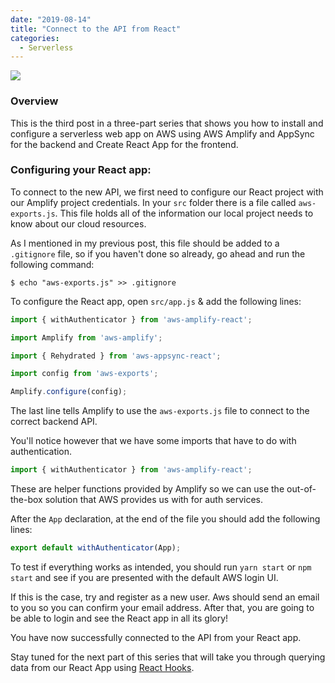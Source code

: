 ---
date: "2019-08-14"
title: "Connect to the API from React"
categories:
  - Serverless
---

![](../2019-08-12/315.jpg)

### Overview

This is the third post in a three-part series that shows you how to install 
and configure a serverless web app on AWS using AWS Amplify and AppSync 
for the backend and Create React App for the frontend.

### Configuring your React app:

To connect to the new API, we first need to configure our React project with our Amplify project 
credentials. In your `src` folder there is a file called `aws-exports.js`.
This file holds all of the information our local project needs to know about our cloud resources.

As I mentioned in my previous post, this file should be added to a `.gitignore` file, so if you haven't done so already,
go ahead and run the following command:

```shell
$ echo "aws-exports.js" >> .gitignore
```

To configure the React app, open `src/app.js` &amp; add the following lines:

```js
import { withAuthenticator } from 'aws-amplify-react';

import Amplify from 'aws-amplify';

import { Rehydrated } from 'aws-appsync-react';

import config from 'aws-exports';

Amplify.configure(config);
```

The last line tells Amplify to use the `aws-exports.js` file to connect to the correct backend API.

You'll notice however that we have some imports that have to do with authentication.

```js
import { withAuthenticator } from 'aws-amplify-react';
```
These are helper functions provided by Amplify so we can use the out-of-the-box solution that 
AWS provides us with for auth services.

After the `App` declaration, at the end of the file you should add the following lines:

```js
export default withAuthenticator(App);
```

To test if everything works as intended, you should run `yarn start` or `npm start` 
and see if you are presented with the default AWS login UI.

If this is the case, try and register as a new user. Aws should send an email to you so you can confirm your email address.
After that, you are going to be able to login and see the React app in all its glory!

You have now successfully connected to the API from your React app.

Stay tuned for the next part of this series that will take you through querying data from our React App using [React Hooks](https://reactjs.org/docs/hooks-intro.html).